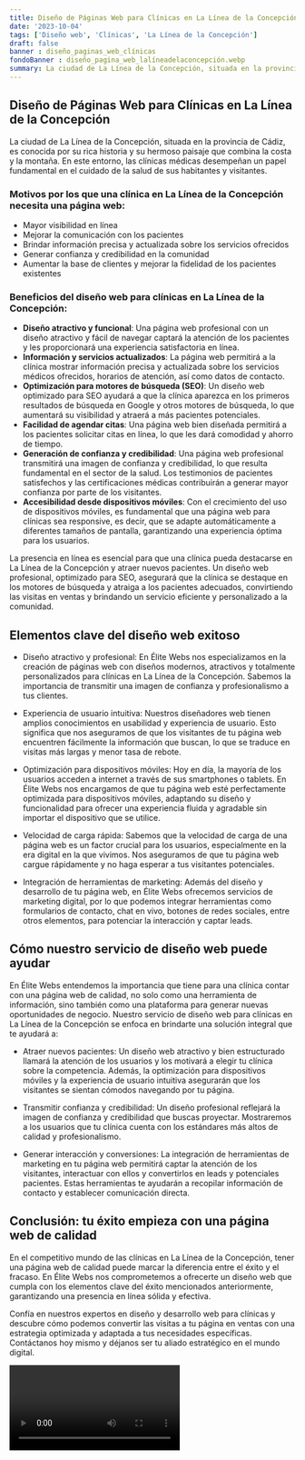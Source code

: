 ```yaml
---
title: Diseño de Páginas Web para Clínicas en La Línea de la Concepción
date: '2023-10-04'
tags: ['Diseño web', 'Clínicas', 'La Línea de la Concepción']
draft: false
banner : diseño_paginas_web_clínicas
fondoBanner : diseño_pagina_web_lalíneadelaconcepción.webp
summary: La ciudad de La Línea de la Concepción, situada en la provincia de Cádiz, es conocida por su rica historia y su hermoso paisaje que combina la costa y la montaña. En este entorno, las clínicas médicas desempeñan un papel fundamental en el cuidado de la salud de sus habitantes y visitantes.
---
```


## Diseño de Páginas Web para Clínicas en La Línea de la Concepción

La ciudad de La Línea de la Concepción, situada en la provincia de Cádiz, es conocida por su rica historia y su hermoso paisaje que combina la costa y la montaña. En este entorno, las clínicas médicas desempeñan un papel fundamental en el cuidado de la salud de sus habitantes y visitantes.

### Motivos por los que una clínica en La Línea de la Concepción necesita una página web:

- Mayor visibilidad en línea
- Mejorar la comunicación con los pacientes
- Brindar información precisa y actualizada sobre los servicios ofrecidos
- Generar confianza y credibilidad en la comunidad
- Aumentar la base de clientes y mejorar la fidelidad de los pacientes existentes

### Beneficios del diseño web para clínicas en La Línea de la Concepción:

- **Diseño atractivo y funcional**: Una página web profesional con un diseño atractivo y fácil de navegar captará la atención de los pacientes y les proporcionará una experiencia satisfactoria en línea.
- **Información y servicios actualizados**: La página web permitirá a la clínica mostrar información precisa y actualizada sobre los servicios médicos ofrecidos, horarios de atención, así como datos de contacto.
- **Optimización para motores de búsqueda (SEO)**: Un diseño web optimizado para SEO ayudará a que la clínica aparezca en los primeros resultados de búsqueda en Google y otros motores de búsqueda, lo que aumentará su visibilidad y atraerá a más pacientes potenciales.
- **Facilidad de agendar citas**: Una página web bien diseñada permitirá a los pacientes solicitar citas en línea, lo que les dará comodidad y ahorro de tiempo.
- **Generación de confianza y credibilidad**: Una página web profesional transmitirá una imagen de confianza y credibilidad, lo que resulta fundamental en el sector de la salud. Los testimonios de pacientes satisfechos y las certificaciones médicas contribuirán a generar mayor confianza por parte de los visitantes.
- **Accesibilidad desde dispositivos móviles**: Con el crecimiento del uso de dispositivos móviles, es fundamental que una página web para clínicas sea responsive, es decir, que se adapte automáticamente a diferentes tamaños de pantalla, garantizando una experiencia óptima para los usuarios.

La presencia en línea es esencial para que una clínica pueda destacarse en La Línea de la Concepción y atraer nuevos pacientes. Un diseño web profesional, optimizado para SEO, asegurará que la clínica se destaque en los motores de búsqueda y atraiga a los pacientes adecuados, convirtiendo las visitas en ventas y brindando un servicio eficiente y personalizado a la comunidad.

<GifSeo />

<Cta />

## Elementos clave del diseño web exitoso

- Diseño atractivo y profesional: En Élite Webs nos especializamos en la creación de páginas web con diseños modernos, atractivos y totalmente personalizados para clínicas en La Línea de la Concepción. Sabemos la importancia de transmitir una imagen de confianza y profesionalismo a tus clientes.

- Experiencia de usuario intuitiva: Nuestros diseñadores web tienen amplios conocimientos en usabilidad y experiencia de usuario. Esto significa que nos aseguramos de que los visitantes de tu página web encuentren fácilmente la información que buscan, lo que se traduce en visitas más largas y menor tasa de rebote.

- Optimización para dispositivos móviles: Hoy en día, la mayoría de los usuarios acceden a internet a través de sus smartphones o tablets. En Élite Webs nos encargamos de que tu página web esté perfectamente optimizada para dispositivos móviles, adaptando su diseño y funcionalidad para ofrecer una experiencia fluida y agradable sin importar el dispositivo que se utilice.

- Velocidad de carga rápida: Sabemos que la velocidad de carga de una página web es un factor crucial para los usuarios, especialmente en la era digital en la que vivimos. Nos aseguramos de que tu página web cargue rápidamente y no haga esperar a tus visitantes potenciales.

- Integración de herramientas de marketing: Además del diseño y desarrollo de tu página web, en Élite Webs ofrecemos servicios de marketing digital, por lo que podemos integrar herramientas como formularios de contacto, chat en vivo, botones de redes sociales, entre otros elementos, para potenciar la interacción y captar leads.

## Cómo nuestro servicio de diseño web puede ayudar

En Élite Webs entendemos la importancia que tiene para una clínica contar con una página web de calidad, no solo como una herramienta de información, sino también como una plataforma para generar nuevas oportunidades de negocio. Nuestro servicio de diseño web para clínicas en La Línea de la Concepción se enfoca en brindarte una solución integral que te ayudará a:

- Atraer nuevos pacientes: Un diseño web atractivo y bien estructurado llamará la atención de los usuarios y los motivará a elegir tu clínica sobre la competencia. Además, la optimización para dispositivos móviles y la experiencia de usuario intuitiva asegurarán que los visitantes se sientan cómodos navegando por tu página.

- Transmitir confianza y credibilidad: Un diseño profesional reflejará la imagen de confianza y credibilidad que buscas proyectar. Mostraremos a los usuarios que tu clínica cuenta con los estándares más altos de calidad y profesionalismo.

- Generar interacción y conversiones: La integración de herramientas de marketing en tu página web permitirá captar la atención de los visitantes, interactuar con ellos y convertirlos en leads y potenciales pacientes. Estas herramientas te ayudarán a recopilar información de contacto y establecer comunicación directa.

## Conclusión: tu éxito empieza con una página web de calidad

En el competitivo mundo de las clínicas en La Línea de la Concepción, tener una página web de calidad puede marcar la diferencia entre el éxito y el fracaso. En Élite Webs nos comprometemos a ofrecerte un diseño web que cumpla con los elementos clave del éxito mencionados anteriormente, garantizando una presencia en línea sólida y efectiva.

Confía en nuestros expertos en diseño y desarrollo web para clínicas y descubre cómo podemos convertir las visitas a tu página en ventas con una estrategia optimizada y adaptada a tus necesidades específicas. Contáctanos hoy mismo y déjanos ser tu aliado estratégico en el mundo digital.

<Video />

<CtaBot job='Clínicas' city='La Línea de la Concepción'/>

<Gmaps query='La Línea de la Concepción+españa+maps' />